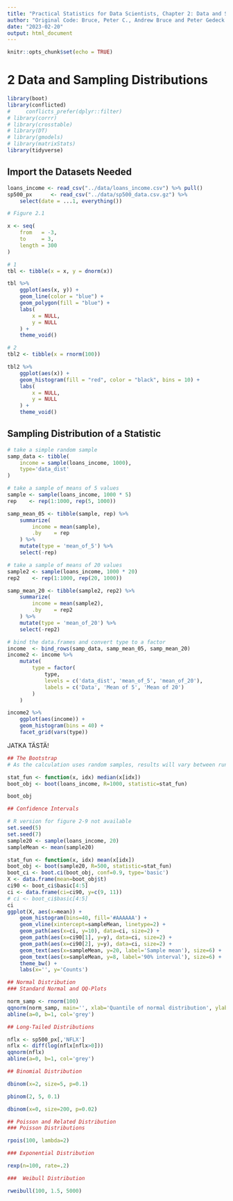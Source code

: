 ```yaml
---
title: "Practical Statistics for Data Scientists, Chapter 2: Data and Sampling Distributions"
author: "Original Code: Bruce, Peter C., Andrew Bruce and Peter Gedeck | Modifications: Antti Rask"
date: "2023-02-20"
output: html_document
---
```


```r
knitr::opts_chunk$set(echo = TRUE)
```

# 2 Data and Sampling Distributions

```r
library(boot)
library(conflicted)
#     conflicts_prefer(dplyr::filter)
# library(corrr)
# library(crosstable)
# library(DT)
# library(gmodels)
# library(matrixStats)
library(tidyverse)
```

## Import the Datasets Needed

```r
loans_income <- read_csv("../data/loans_income.csv") %>% pull()
sp500_px      <- read_csv("../data/sp500_data.csv.gz") %>% 
    select(date = ...1, everything())
```

```r
# Figure 2.1

x <- seq(
    from   = -3,
    to     = 3,
    length = 300
)

# 1
tbl <- tibble(x = x, y = dnorm(x))

tbl %>%
    ggplot(aes(x, y)) +
    geom_line(color = "blue") +
    geom_polygon(fill = "blue") +
    labs(
        x = NULL,
        y = NULL
    ) +
    theme_void()

# 2
tbl2 <- tibble(x = rnorm(100))

tbl2 %>%
    ggplot(aes(x)) +
    geom_histogram(fill = "red", color = "black", bins = 10) +
    labs(
        x = NULL,
        y = NULL
    ) +
    theme_void()
```

## Sampling Distribution of a Statistic

```r
# take a simple random sample
samp_data <- tibble(
    income = sample(loans_income, 1000),
    type='data_dist'
)

# take a sample of means of 5 values
sample <- sample(loans_income, 1000 * 5)
rep    <- rep(1:1000, rep(5, 1000))

samp_mean_05 <- tibble(sample, rep) %>%
    summarize(
        income = mean(sample),
        .by    = rep
    ) %>%
    mutate(type = 'mean_of_5') %>% 
    select(-rep)

# take a sample of means of 20 values
sample2 <- sample(loans_income, 1000 * 20)
rep2    <- rep(1:1000, rep(20, 1000))

samp_mean_20 <- tibble(sample2, rep2) %>%
    summarize(
        income = mean(sample2),
        .by    = rep2
    ) %>%
    mutate(type = 'mean_of_20') %>% 
    select(-rep2)

# bind the data.frames and convert type to a factor
income  <- bind_rows(samp_data, samp_mean_05, samp_mean_20)
income2 <- income %>% 
    mutate(
        type = factor(
            type,
            levels = c('data_dist', 'mean_of_5', 'mean_of_20'),
            labels = c('Data', 'Mean of 5', 'Mean of 20')
        )
    )

income2 %>%
    ggplot(aes(income)) +
    geom_histogram(bins = 40) +
    facet_grid(vars(type))
```

JATKA TÄSTÄ!

```r
## The Bootstrap
# As the calculation uses random samples, results will vary between runs

stat_fun <- function(x, idx) median(x[idx])
boot_obj <- boot(loans_income, R=1000, statistic=stat_fun)

boot_obj

## Confidence Intervals

# R version for figure 2-9 not available
set.seed(5)
set.seed(7)
sample20 <- sample(loans_income, 20)
sampleMean <- mean(sample20)

stat_fun <- function(x, idx) mean(x[idx])
boot_obj <- boot(sample20, R=500, statistic=stat_fun)
boot_ci <- boot.ci(boot_obj, conf=0.9, type='basic')
X <- data.frame(mean=boot_obj$t)
ci90 <- boot_ci$basic[4:5]
ci <- data.frame(ci=ci90, y=c(9, 11))
# ci <- boot_ci$basic[4:5]
ci
ggplot(X, aes(x=mean)) +
    geom_histogram(bins=40, fill='#AAAAAA') +
    geom_vline(xintercept=sampleMean, linetype=2) +
    geom_path(aes(x=ci, y=10), data=ci, size=2) +
    geom_path(aes(x=ci90[1], y=y), data=ci, size=2) +
    geom_path(aes(x=ci90[2], y=y), data=ci, size=2) +
    geom_text(aes(x=sampleMean, y=20, label='Sample mean'), size=6) +
    geom_text(aes(x=sampleMean, y=8, label='90% interval'), size=6) +
    theme_bw() + 
    labs(x='', y='Counts')

## Normal Distribution
### Standard Normal and QQ-Plots

norm_samp <- rnorm(100)
qqnorm(norm_samp, main='', xlab='Quantile of normal distribution', ylab='z-score')
abline(a=0, b=1, col='grey')

## Long-Tailed Distributions

nflx <- sp500_px[,'NFLX']
nflx <- diff(log(nflx[nflx>0]))
qqnorm(nflx)
abline(a=0, b=1, col='grey')

## Binomial Distribution

dbinom(x=2, size=5, p=0.1)

pbinom(2, 5, 0.1)

dbinom(x=0, size=200, p=0.02)

## Poisson and Related Distribution
### Poisson Distributions

rpois(100, lambda=2)

### Exponential Distribution

rexp(n=100, rate=.2)

###  Weibull Distribution

rweibull(100, 1.5, 5000)

```

